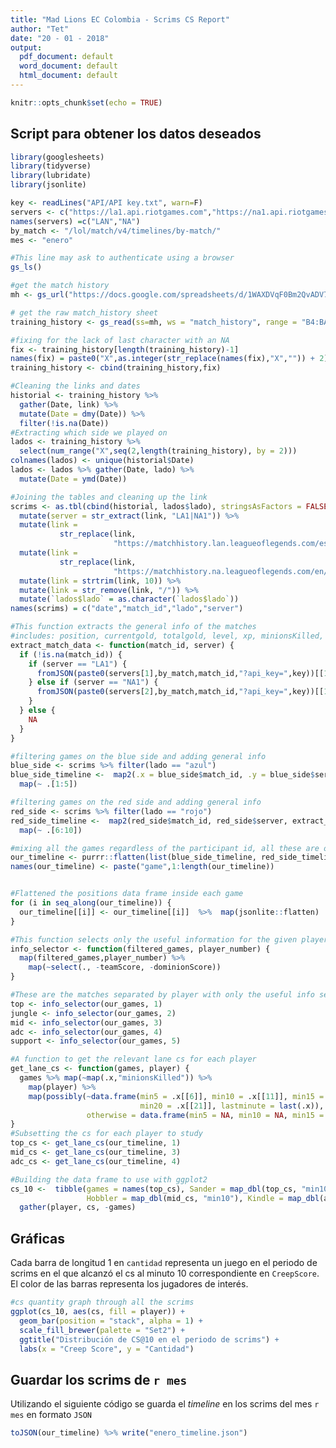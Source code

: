 ```yaml
---
title: "Mad Lions EC Colombia - Scrims CS Report"
author: "Tet"
date: "20 - 01 - 2018"
output:
  pdf_document: default
  word_document: default
  html_document: default
---
```


```r
knitr::opts_chunk$set(echo = TRUE)
```

## Script para obtener los datos deseados

```r
library(googlesheets)
library(tidyverse)
library(lubridate)
library(jsonlite)

key <- readLines("API/API key.txt", warn=F)
servers <- c("https://la1.api.riotgames.com","https://na1.api.riotgames.com")
names(servers) =c("LAN","NA")
by_match <- "/lol/match/v4/timelines/by-match/"
mes <- "enero"
```

```r
#This line may ask to authenticate using a browser
gs_ls()
```

```r
#get the match history
mh <- gs_url("https://docs.google.com/spreadsheets/d/1WAXDVqF0Bm2QvADV76uPd78n03oLLl_NJVFVfItHKHE/")

# get the raw match_history sheet
training_history <- gs_read(ss=mh, ws = "match_history", range = "B4:BA9")

#fixing for the lack of last character with an NA
fix <- training_history[length(training_history)-1]
names(fix) = paste0("X",as.integer(str_replace(names(fix),"X","")) + 2) 
training_history <- cbind(training_history,fix)

#Cleaning the links and dates
historial <- training_history %>%
  gather(Date, link) %>%
  mutate(Date = dmy(Date)) %>%
  filter(!is.na(Date))
#Extracting which side we played on
lados <- training_history %>%
  select(num_range("X",seq(2,length(training_history), by = 2)))
colnames(lados) <- unique(historial$Date)
lados <- lados %>% gather(Date, lado) %>% 
  mutate(Date = ymd(Date))

#Joining the tables and cleaning up the link
scrims <- as.tbl(cbind(historial, lados$lado), stringsAsFactors = FALSE) %>% 
  mutate(server = str_extract(link, "LA1|NA1")) %>%
  mutate(link = 
           str_replace(link, 
                       "https://matchhistory.lan.leagueoflegends.com/es/#match-details/LA1/", "")) %>%
  mutate(link = 
           str_replace(link, 
                       "https://matchhistory.na.leagueoflegends.com/en/#match-details/NA1/", "")) %>%
  mutate(link = strtrim(link, 10)) %>%
  mutate(link = str_remove(link, "/")) %>% 
  mutate(`lados$lado` = as.character(`lados$lado`))
names(scrims) = c("date","match_id","lado","server")

#This function extracts the general info of the matches
#includes: position, currentgold, totalgold, level, xp, minionsKilled, jungleMinionsKilled
extract_match_data <- function(match_id, server) {
  if (!is.na(match_id)) {
    if (server == "LA1") {
      fromJSON(paste0(servers[1],by_match,match_id,"?api_key=",key))[[1]][[1]]
    } else if (server == "NA1") {
      fromJSON(paste0(servers[2],by_match,match_id,"?api_key=",key))[[1]][[1]]
    }
  } else {
    NA
  }
}

#filtering games on the blue side and adding general info
blue_side <- scrims %>% filter(lado == "azul")
blue_side_timeline <-  map2(.x = blue_side$match_id, .y = blue_side$server, .f = extract_match_data) %>% 
  map(~ .[1:5])

#filtering games on the red side and adding general info
red_side <- scrims %>% filter(lado == "rojo")
red_side_timeline <-  map2(red_side$match_id, red_side$server, extract_match_data) %>% 
  map(~ .[6:10])

#mixing all the games regardless of the participant id, all these are our games
our_timeline <- purrr::flatten(list(blue_side_timeline, red_side_timeline))
names(our_timeline) <- paste("game",1:length(our_timeline))


#Flattened the positions data frame inside each game
for (i in seq_along(our_timeline)) {
  our_timeline[[i]] <- our_timeline[[i]]  %>%  map(jsonlite::flatten)
}

#This function selects only the useful information for the given player
info_selector <- function(filtered_games, player_number) {
  map(filtered_games,player_number) %>% 
    map(~select(., -teamScore, -dominionScore))
}

#These are the matches separated by player with only the useful info selected
top <- info_selector(our_games, 1)
jungle <- info_selector(our_games, 2)
mid <- info_selector(our_games, 3)
adc <- info_selector(our_games, 4)
support <- info_selector(our_games, 5)

#A function to get the relevant lane cs for each player
get_lane_cs <- function(games, player) {
  games %>% map(~map(.x,"minionsKilled")) %>% 
    map(player) %>% 
    map(possibly(~data.frame(min5 = .x[[6]], min10 = .x[[11]], min15 = .x[[16]], 
                             min20 = .x[[21]], lastminute = last(.x)), 
                 otherwise = data.frame(min5 = NA, min10 = NA, min15 = NA, min20 = NA, lastminute = NA)))
}
#Subsetting the cs for each player to study
top_cs <- get_lane_cs(our_timeline, 1)
mid_cs <- get_lane_cs(our_timeline, 3)
adc_cs <- get_lane_cs(our_timeline, 4)

#Building the data frame to use with ggplot2
cs_10 <-  tibble(games = names(top_cs), Sander = map_dbl(top_cs, "min10"), 
                 Hobbler = map_dbl(mid_cs, "min10"), Kindle = map_dbl(adc_cs, "min10")) %>% 
  gather(player, cs, -games)

```

## Gráficas

Cada barra de longitud 1 en `cantidad` representa un juego en el periodo de scrims en el que alcanzó el cs al minuto 10 correspondiente en `CreepScore`. El color de las barras representa los jugadores de interés.

```r
#cs quantity graph through all the scrims
ggplot(cs_10, aes(cs, fill = player)) +
  geom_bar(position = "stack", alpha = 1) +
  scale_fill_brewer(palette = "Set2") + 
  ggtitle("Distribución de CS@10 en el periodo de scrims") +
  labs(x = "Creep Score", y = "Cantidad")
```

## Guardar los scrims de `r mes`

Utilizando el siguiente código se guarda el *timeline* en los scrims del mes `r mes` en formato `JSON`

```r
toJSON(our_timeline) %>% write("enero_timeline.json")
```